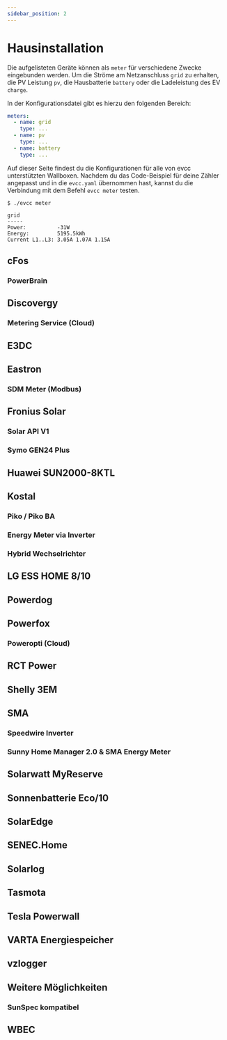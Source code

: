 ```yaml
---
sidebar_position: 2
---
```



# Hausinstallation

Die aufgelisteten Geräte können als `meter` für verschiedene Zwecke eingebunden werden. Um die Ströme am Netzanschluss `grid` zu erhalten, die PV Leistung `pv`, die Hausbatterie `battery` oder die Ladeleistung des EV `charge`.

In der Konfigurationsdatei gibt es hierzu den folgenden Bereich:

```yaml
meters:
  - name: grid
    type: ...
  - name: pv
    type: ...
  - name: battery
    type: ...
```

Auf dieser Seite findest du die Konfigurationen für alle von evcc unterstützten Wallboxen.
Nachdem du das Code-Beispiel für deine Zähler angepasst und in die `evcc.yaml` übernommen hast, kannst du die Verbindung mit dem Befehl `evcc meter` testen.

```
$ ./evcc meter

grid
-----
Power:          -31W
Energy:         5195.5kWh
Current L1..L3: 3.05A 1.07A 1.15A
```

## cFos

### PowerBrain

<Tabs>
  <TabItem value="charger" label="Wallbox" default>
    <Config part="meters" name="charger" file="cfos" />
  </TabItem>
</Tabs>

<SponsorshipRequired />

## Discovergy

### Metering Service (Cloud)

<Tabs>
  <TabItem value="grid" label="Netz" default>
    <Config part="meters" name="grid" file="discovergy" />
  </TabItem>
</Tabs>

## E3DC

<Tabs>
  <TabItem value="grid" label="Netz" default>
    <Config part="meters" name="grid" file="custom-modbus-e3dc-grid" />
  </TabItem>
  <TabItem value="pv" label="PV">
    <Config part="meters" name="pv" file="custom-modbus-e3dc-pv" />
  </TabItem>
  <TabItem value="battery" label="Batterie">
    <Config part="meters" name="battery" file="custom-modbus-e3dc-battery" />
  </TabItem>
</Tabs>

## Eastron

### SDM Meter (Modbus)

<Tabs>
  <TabItem value="grid" label="Netz, PV, Batterie, Wallbox" default>
    <Config part="meters" name="grid" file="modbus-eastron" />
  </TabItem>
</Tabs>

## Fronius Solar

### Solar API V1

<Tabs>
  <TabItem value="grid" label="Netz" default>
    <Config
      part="meters"
      name="grid"
      file="custom-http-fronius-solar-api-v1-grid"
    />
  </TabItem>
  <TabItem value="pv" label="PV">
    <Config
      part="meters"
      name="pv"
      file="custom-http-fronius-solar-api-v1-pv"
    />
  </TabItem>
  <TabItem value="battery" label="Batterie">
    <Config
      part="meters"
      name="battery"
      file="custom-http-fronius-solar-api-v1-battery"
    />
  </TabItem>
</Tabs>

### Symo GEN24 Plus

<Tabs>
  <TabItem value="grid" label="Netz" default>
    <Config part="meters" name="grid" file="modbus-fronius-gen24-grid" />
  </TabItem>
  <TabItem value="pv" label="PV" default>
    <Config part="meters" name="pv" file="custom-modbus-fronius-gen24-pv" />
  </TabItem>
  <TabItem value="battery" label="Batterie">
    <Config
      part="meters"
      name="pv"
      file="custom-modbus-fronius-gen24-battery"
    />
  </TabItem>
</Tabs>

## Huawei SUN2000-8KTL

<Tabs>
  <TabItem value="grid" label="Netz" default>
    <Config part="meters" name="pv" file="custom-modbus-huawei-sun2000-8ktl-pv" />
  </TabItem>
</Tabs>

## Kostal

### Piko / Piko BA

<Tabs>
  <TabItem value="grid" label="Netz" default>
    <Config part="meters" name="grid" file="custom-http-kostal-piko-ba-grid" />
  </TabItem>
  <TabItem value="pv" label="PV">
    <Config part="meters" name="pv" file="custom-http-kostal-piko-ba-pv" />
  </TabItem>
</Tabs>

### Energy Meter via Inverter

<Tabs>
  <TabItem value="grid" label="Netz" default>
    <Config part="meters" name="grid" file="custom-modbus-kostal-inverter-grid" />
  </TabItem>
</Tabs>

### Hybrid Wechselrichter

<Tabs>
  <TabItem value="grid" label="Netz" default>
    <Config part="meters" name="grid" file="modbus-kostal-ksem" />
  </TabItem>
  <TabItem value="pv" label="PV">
    <Config part="meters" name="pv" file="modbus-kostal-inverter" />
  </TabItem>
  <TabItem value="battery" label="Batterie">
    <Config part="meters" name="battery" file="modbus-kostal-battery" />
  </TabItem>
</Tabs>

## LG ESS HOME 8/10

<Tabs>
  <TabItem value="grid" label="Netz" default>
    <Config part="meters" name="grid" file="lgess-grid" />
  </TabItem>
  <TabItem value="pv" label="PV">
    <Config part="meters" name="pv" file="lgess-pv" />
  </TabItem>
  <TabItem value="battery" label="Batterie">
    <Config part="meters" name="battery" file="lgess-battery" />
  </TabItem>
</Tabs>

## Powerdog

<Tabs>
  <TabItem value="grid" label="Netz" default>
    <Config part="meters" name="grid" file="custom-modbus-powerdog-grid" />
  </TabItem>
  <TabItem value="split" label="PV">
    <Config part="meters" name="pv" file="custom-modbus-powerdog-pv" />
  </TabItem>
</Tabs>

## Powerfox

### Poweropti (Cloud)

<Tabs>
  <TabItem value="grid" label="Netz" default>
    <Config part="meters" name="grid" file="custom-http-powerfox" />
  </TabItem>
</Tabs>

## RCT Power

<Tabs>
  <TabItem value="grid" label="Netz" default>
    <Config part="meters" name="grid" file="rct-grid" />
  </TabItem>
  <TabItem value="pv" label="PV">
    <Config part="meters" name="pv" file="rct-pv" />
  </TabItem>
  <TabItem value="battery" label="Batterie">
    <Config part="meters" name="battery" file="rct-battery" />
  </TabItem>
</Tabs>

## Shelly 3EM

<Config part="meters" name="grid" file="custom-http-shelly" />

## SMA

### Speedwire Inverter

<Tabs>
  <TabItem value="grid" label="PV, Batterie" default>
    <Config part="meters" name="sma" file="sma-inverter" />
  </TabItem>
</Tabs>

### Sunny Home Manager 2.0 & SMA Energy Meter

<Tabs>
  <TabItem value="grid" label="Netz, PV, Batterie" default>
    <Config part="meters" name="sma" file="sma-shm-em" />
  </TabItem>
</Tabs>

## Solarwatt MyReserve

<Tabs>
  <TabItem value="grid" label="Netz" default>
    <Config
      part="meters"
      name="grid"
      file="custom-http-solarwatt-myreserve-grid"
    />
  </TabItem>
  <TabItem value="pv" label="PV">
    <Config part="meters" name="pv" file="custom-http-solarwatt-myreserve-pv" />
  </TabItem>
  <TabItem value="battery" label="Batterie">
    <Config
      part="meters"
      name="battery"
      file="custom-http-solarwatt-myreserve-battery"
    />
  </TabItem>
</Tabs>

## Sonnenbatterie Eco/10

<Tabs>
  <TabItem value="grid" label="Netz" default>
    <Config part="meters" name="grid" file="custom-http-sonnen-grid" />
  </TabItem>
  <TabItem value="pv" label="PV">
    <Config part="meters" name="pv" file="custom-http-sonnen-pv" />
  </TabItem>
  <TabItem value="battery" label="Batterie">
    <Config part="meters" name="battery" file="custom-http-sonnen-battery" />
  </TabItem>
</Tabs>

## SolarEdge

<Tabs>
  <TabItem value="grid" label="Netz" default>
    <Config part="meters" name="grid" file="custom-modbus-solaredge-grid" />
  </TabItem>
  <TabItem value="pv" label="PV (Hybrid)">
    <Config part="meters" name="pv" file="custom-modbus-solaredge-hybrid-pv" />
  </TabItem>
  <TabItem value="battery" label="Batterie (StorEdge)">
    <Config
      part="meters"
      name="battery"
      file="custom-modbus-solaredge-battery"
    />
  </TabItem>
</Tabs>

## SENEC.Home

<Tabs>
  <TabItem value="grid" label="Netz" default>
    <Config part="meters" name="grid" file="custom-script-senec-home-grid" />
  </TabItem>
  <TabItem value="pv" label="PV">
    <Config part="meters" name="pv" file="custom-script-senec-home-pv" />
  </TabItem>
  <TabItem value="battery" label="Batterie">
    <Config
      part="meters"
      name="battery"
      file="custom-script-senec-home-battery"
    />
  </TabItem>
</Tabs>

## Solarlog

<Tabs>
  <TabItem value="grid" label="Netz" default>
    <Config part="meters" name="grid" file="custom-modbus-solarlog-grid" />
  </TabItem>
  <TabItem value="pv" label="PV">
    <Config part="meters" name="pv" file="custom-modbus-solarlog-pv" />
  </TabItem>
</Tabs>

## Tasmota

<Config part="meters" name="grid" file="custom-http-tasmota" />

## Tesla Powerwall

<Tabs>
  <TabItem value="grid" label="Netz" default>
    <Config part="meters" name="grid" file="tesla-powerwall-grid" />
  </TabItem>
  <TabItem value="pv" label="PV">
    <Config part="meters" name="pv" file="tesla-powerwall-pv" />
  </TabItem>
  <TabItem value="battery" label="Batterie">
    <Config part="meters" name="battery" file="tesla-powerwall-battery" />
  </TabItem>
</Tabs>

## VARTA Energiespeicher

<Tabs>
  <TabItem value="grid" label="Netz" default>
    <Config part="meters" name="grid" file="custom-modbus-varta-grid" />
  </TabItem>
  <TabItem value="pv" label="PV">
    <Config part="meters" name="pv" file="custom-modbus-varta-pv" />
  </TabItem>
  <TabItem value="battery" label="Batterie">
    <Config part="meters" name="battery" file="custom-modbus-varta-battery" />
  </TabItem>
</Tabs>

## vzlogger

<Tabs>
  <TabItem value="grid" label="Netz (HTTP)" default>
    <Config part="meters" name="grid" file="custom-http-vzlogger" />
  </TabItem>
  <TabItem value="websocket" label="Netz (Websocket)">
    <Config part="meters" name="grid" file="custom-websocket-vzlogger" />
  </TabItem>
  <TabItem value="split" label="Import/Export getrennt">
    <Config part="meters" name="grid" file="custom-http-vzlogger-split" />
  </TabItem>
</Tabs>

## Weitere Möglichkeiten

### SunSpec kompatibel

<Tabs>
  <TabItem value="grid" label="Netz" default>
    <Config part="meters" name="grid" file="modbus-sunspec-grid" />
  </TabItem>
  <TabItem value="pv" label="PV">
    <Config part="meters" name="pv" file="modbus-sunspec-pv" />
  </TabItem>
  <TabItem value="battery" label="Batterie">
    <Config part="meters" name="battery" file="modbus-sunspec-battery" />
  </TabItem>
</Tabs>

## WBEC

<Tabs>
  <TabItem value="charge" label="Wallbox" default>
    <Config part="meters" name="charge" file="wbec" />
  </TabItem>
</Tabs>

<!--
Nicht mehr notwendig
### Mehrere Wechselrichter

<Config part="meters" name="pv" file="custom-modbus-multiple-inverters" />

### Mehrere DC Strings

<Config part="meters" name="pv" file="custom-modbus-multiple-strings" />

### Mehrere SMA Speedwire Wechselrichter

<Config part="meters" name="pv" file="custom-sma-multiple-inverters" />
-->